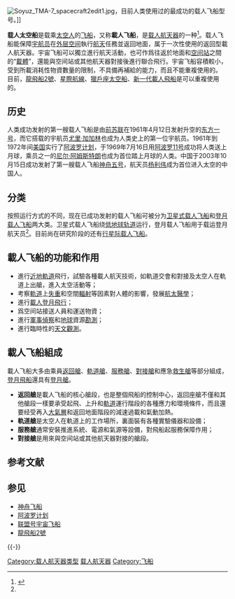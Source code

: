 {{NoteTA|G1=Rocket}}
{{Otheruses|载人航天器|subject=是载人航天器的一种|other=其所属的航天器分类}}
[[File:Soyuz_TMA-7_spacecraft2edit1.jpg|thumb]]，目前人类使用过的最成功的载人飞船型号。]]

'''载人太空船'''是载乘[[太空人|太空人]]的[[飞船|飞船]]，又称'''載人飞船'''，是[[载人航天器|载人航天器]]的一种<ref name="textbook">{{cite book |title = 航空航天技术概论（第2版） | publisher=北京航空航天大学出版社 |author = 谢础、贾玉红、黄俊、吴永康 | year=2008 | pages=9 | isbn=978-7-81124-428-1}}</ref>。载人飞船能保障[[宇航员|宇航员]]在[[外层空间|外层空间]]執行[[航天|航天]]任務並返回地面，属于一次性使用的返回型載人航天器。宇宙飞船可以獨立進行航天活動，也可作爲往返於地面和[[空间站|空间站]]之間的“[[載體|載體]]”，還能與空间站或其他航天器對接後進行聯合飛行。宇宙飞船容積較小，受到所載消耗性物資數量的限制，不具備再補給的能力，而且不能重複使用的。
目前，[[龍飛船2號|龍飛船2號]]、[[星際航線|星際航線]]、[[獵戶座太空船|獵戶座太空船]]、[[新一代載人飛船|新一代載人飛船]]是可以重複使用的。{{Spaceflight sidebar}}

== 历史 ==
人类成功发射的第一艘载人飞船是由[[前苏联|前苏联]]在1961年4月12日发射升空的[[东方一号|东方一号]]，而它搭载的宇航员[[尤里·加加林|尤里·加加林]]也成为人类史上的第一位宇航员。1961年到1972年间[[美国|美国]]实行了[[阿波罗计划|阿波罗计划]]，于1969年7月16日用[[阿波罗11号|阿波罗11号]]成功将人类送上月球，乘员之一的[[尼尔·阿姆斯特朗|尼尔·阿姆斯特朗]]也成为首位踏上月球的人类。中国于2003年10月15日成功发射了第一艘载人飞船[[神舟五号|神舟五号]]，航天员[[杨利伟|杨利伟]]成为首位进入太空的中国人。

== 分类 ==
按照运行方式的不同，现在已成功发射的载人飞船可被分为[[卫星式载人飞船|卫星式载人飞船]]和[[登月载人飞船|登月载人飞船]]两大类。卫星式载人飞船绕[[低地球轨道|低地球轨道]]运行，登月载人飞船用于载运登月航天员<ref name="textbook"/>。目前尚在研究阶段的还有[[行星际载人飞船|行星际载人飞船]]。
{{分支|标1=[[航天器|航天器]]
|1={{分支
      |1={{分支|标1=[[无人航天器|无人航天器]]
                      |1={{分支
                            |标1=[[人造地球卫星|人造地球卫星]]
                            |1={{分支
                                  |1=[[科学卫星|科学卫星]]
                                  |2=[[应用卫星|应用卫星]]
                                  |3=[[技术实验卫星|技术实验卫星]]
                               }}
                            |标2=[[空间探测器|空间探测器]]
                            |2={{分支
                                  |1=[[月球探测器|月球探测器]]
                                  |2=[[行星和行星际探测器|行星和行星际探测器]]
                               }}
                         }}
         }}
      |2={{分支|标1=[[载人航天器|载人航天器]]
                      |1={{分支
                            |标1='''载人飞船'''
                            |1={{分支
                                  |1=[[卫星式载人飞船|卫星式载人飞船]]
                                  |2=[[登月载人飞船|登月载人飞船]]
                                  |3=[[行星际载人飞船|行星际载人飞船]]
                               }}
                            |2=[[空间站|空间站]]
                            |3=[[货运飞船|货运飞船]]
                            |4=[[航天飞机|航天飞机]]
                            |5=[[空天飞机|空天飞机]]
                         }}
         }}
   }}
}}


== 載人飞船的功能和作用 ==
* 進行[[近地軌道|近地軌道]]飛行，試驗各種載人航天技術，如軌道交會和對接及太空人在軌道上出艙，進入太空活動等；
* 考察[[軌道|軌道]]上[[失重|失重]]和空間[[輻射|輻射]]等因素對人體的影響，發展[[航太醫學|航太醫學]]；
* 進行[[載人登月飛行|載人登月飛行]]；
* 爲空间站接送人員和運送物資；
* 進行[[軍事偵察|軍事偵察]]和[[地球|地球]]資源[[勘測|勘測]]；
* 進行臨時性的[[天文觀測|天文觀測]]。

== 載人飞船組成 ==
載人飞船大多由乘員[[返回艙|返回艙]]、[[軌道艙|軌道艙]]、[[服務艙|服務艙]]、[[對接艙|對接艙]]和應急[[救生艙|救生艙]]等部分組成，[[登月飛船|登月飛船]]還具有[[登月艙|登月艙]]。
* '''返回艙'''是載人飞船的核心艙段，也是整個飛船的控制中心，返回座艙不僅和其他艙段一樣要承受起飛、上升和[[軌道|軌道]]運行階段的各種應力和環境條件，而且還要经受再入[[大氣層|大氣層]]和返回地面階段的減速過載和氣動加熱。
* '''軌道艙'''是太空人在軌道上的工作場所，裏面裝有各種實驗儀器和設備；
* '''服務艙'''通常安裝推進系統、電源和氣源等設備，對飛船起服務保障作用；
* '''對接艙'''是用來與空间站或其他航天器對接的艙段。

== 参考文献 ==
{{Reflist}}

== 参见 ==
* [[神舟飞船|神舟飞船]]
* [[阿波罗计划|阿波罗计划]]
* [[联盟号宇宙飞船|联盟号宇宙飞船]]
* [[龍飛船2號|龍飛船2號]]

{{-}}
{{航天}}

[[Category:载人航天器类型|Category:载人航天器类型]]
[[Category:载人航天器|]]
[[Category:飞船|Category:飞船]]